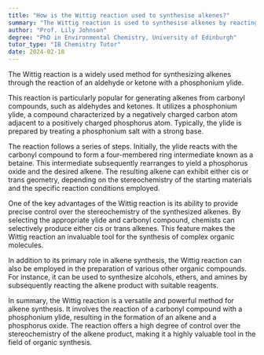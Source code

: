 ```yaml
---
title: "How is the Wittig reaction used to synthesise alkenes?"
summary: "The Wittig reaction is used to synthesise alkenes by reacting an aldehyde or ketone with a phosphonium ylide."
author: "Prof. Lily Johnson"
degree: "PhD in Environmental Chemistry, University of Edinburgh"
tutor_type: "IB Chemistry Tutor"
date: 2024-02-18
---
```


The Wittig reaction is a widely used method for synthesizing alkenes through the reaction of an aldehyde or ketone with a phosphonium ylide.

This reaction is particularly popular for generating alkenes from carbonyl compounds, such as aldehydes and ketones. It utilizes a phosphonium ylide, a compound characterized by a negatively charged carbon atom adjacent to a positively charged phosphorus atom. Typically, the ylide is prepared by treating a phosphonium salt with a strong base.

The reaction follows a series of steps. Initially, the ylide reacts with the carbonyl compound to form a four-membered ring intermediate known as a betaine. This intermediate subsequently rearranges to yield a phosphorus oxide and the desired alkene. The resulting alkene can exhibit either cis or trans geometry, depending on the stereochemistry of the starting materials and the specific reaction conditions employed.

One of the key advantages of the Wittig reaction is its ability to provide precise control over the stereochemistry of the synthesized alkenes. By selecting the appropriate ylide and carbonyl compound, chemists can selectively produce either cis or trans alkenes. This feature makes the Wittig reaction an invaluable tool for the synthesis of complex organic molecules.

In addition to its primary role in alkene synthesis, the Wittig reaction can also be employed in the preparation of various other organic compounds. For instance, it can be used to synthesize alcohols, ethers, and amines by subsequently reacting the alkene product with suitable reagents.

In summary, the Wittig reaction is a versatile and powerful method for alkene synthesis. It involves the reaction of a carbonyl compound with a phosphonium ylide, resulting in the formation of an alkene and a phosphorus oxide. The reaction offers a high degree of control over the stereochemistry of the alkene product, making it a highly valuable tool in the field of organic synthesis.
    